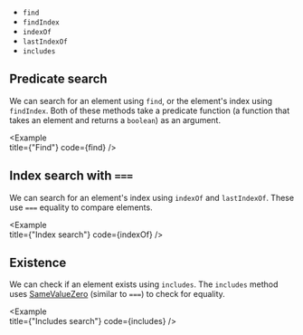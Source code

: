 
- `find`
- `findIndex`
- `indexOf`
- `lastIndexOf`
- `includes`

## Predicate search

We can search for an element using `find`, or the element's index using `findIndex`. Both of these methods take a predicate function (a function that takes an element and returns a `boolean`) as an argument.

<Example   
  title={"Find"}
  code={find}
/>

## Index search with `===`

We can search for an element's index using `indexOf` and `lastIndexOf`. These use `===` equality to compare elements.

<Example   
  title={"Index search"}
  code={indexOf}
/>

## Existence

We can check if an element exists using `includes`. The `includes` method uses [SameValueZero](https://developer.mozilla.org/en-US/docs/Web/JavaScript/Equality_comparisons_and_sameness#Same-value-zero_equality) (similar to `===`) to check for equality.

<Example   
  title={"Includes search"}
  code={includes}
/>
